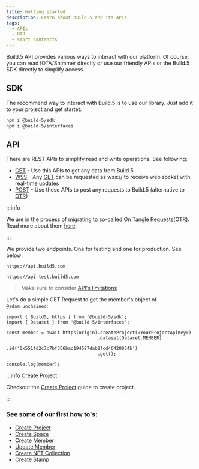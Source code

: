 ```yaml
---
title: Getting started
description: Learn about build.5 and its APIs
tags:
  - APIs
  - OTR
  - smart contracts
---
```



Build.5 API provides various ways to interact with our platform. Of course, you can read IOTA/Shimmer directly or use our friendly APIs or the Build.5 SDK directly to simplify access.

## SDK

The recommend way to interact with Build.5 is to use our library. Just add it to your project and get startet:

```bash npm2yarn
npm i @build-5/sdk
npm i @build-5/interfaces
```

## API

There are REST APIs to simplify read and write operations. See following:
- [GET](search-get) - Use this APIs to get any data from Build.5
- [WSS](search-get) - Any [GET](search-get) can be requested as wss:// to receive web socket with real-time updates
- [POST](search-post) - Use these APIs to post any requests to Build.5 (alternative to [OTR](search-otr))

:::info

We are in the process of migrating to so-called On Tangle Requests(OTR). Read more about them [here](on-tangle-request).

:::

We provide two endpoints. One for testing and one for production. See below:

<Tabs>
<TabItem value="production" label="Production Endpoint" default>

```
https://api.build5.com
```

</TabItem>
<TabItem value="testing" label="Testing Endpoint">

```
https://api-test.build5.com
```

</TabItem>
</Tabs>

> Make sure to consider [API's limitations](limitations)

Let's do a simple GET Request to get the member's object of `@adam_unchained`:

```tsx
import { Build5, https } from '@build-5/sdk';
import { Dataset } from '@build-5/interfaces';

const member = await https(origin).createProject(<YourProjectApiKey>)
                                  .dataset(Dataset.MEMBER)
                                  .id('0x551fd2c7c7bf356bac194587dab2fcd46420054b')
                                  .get();

console.log(member);
```
:::info Create Project

Checkout the [Create Project](products/project/how-to/create-project) guide to create project.

:::

### See some of our first how to's:
- [Create Project](products/project/how-to/create-project)
- [Create Space](products/dao-management/space/how-to/create-space)
- [Create Member](products/dao-management/member/how-to/create-member)
- [Update Member](products/dao-management/member/how-to/update-member)
- [Create NFT Collection](products/nft/how-to/create-nft-collection)
- [Create Stamp](products/stamp/how-to/create-stamp)